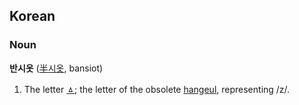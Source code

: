 ==Korean==
===Noun===
'''반시옷''' ([[半]][[시옷]], bansiot)

# The letter [[ㅿ]]; the letter of the obsolete [[hangeul]], representing /z/.